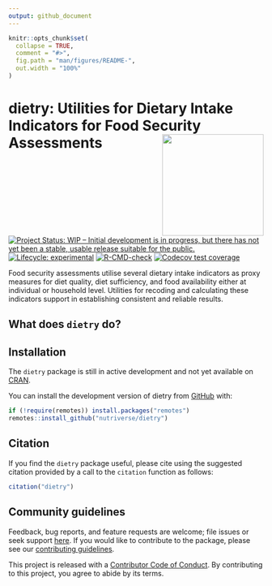 ```yaml
---
output: github_document
---
```


<!-- README.md is generated from README.Rmd. Please edit that file -->

```r
knitr::opts_chunk$set(
  collapse = TRUE,
  comment = "#>",
  fig.path = "man/figures/README-",
  out.width = "100%"
)
```

# dietry: Utilities for Dietary Intake Indicators for Food Security Assessments <img src="man/figures/logo.png" width="200" align="right" />

<!-- badges: start -->
[![Project Status: WIP – Initial development is in progress, but there has not yet been a stable, usable release suitable for the public.](https://www.repostatus.org/badges/latest/wip.svg)](https://www.repostatus.org/#wip)
[![Lifecycle: experimental](https://img.shields.io/badge/lifecycle-experimental-orange.svg)](https://lifecycle.r-lib.org/articles/stages.html#experimental)
[![R-CMD-check](https://github.com/nutriverse/dietry/actions/workflows/R-CMD-check.yaml/badge.svg)](https://github.com/nutriverse/dietry/actions/workflows/R-CMD-check.yaml)
[![Codecov test coverage](https://codecov.io/gh/nutriverse/dietry/branch/main/graph/badge.svg)](https://app.codecov.io/gh/nutriverse/dietry?branch=main)
<!-- badges: end -->

Food security assessments utilise several dietary intake indicators as proxy measures for diet quality, diet sufficiency, and food availability either at individual or household level. Utilities for recoding and calculating these indicators support in establishing consistent and reliable results.

## What does `dietry` do?

## Installation

The `dietry` package is still in active development and not yet available on [CRAN](https://cran.r-project.org/).

You can install the development version of dietry from [GitHub](https://github.com/) with:

``` r
if (!require(remotes)) install.packages("remotes")
remotes::install_github("nutriverse/dietry")
```

## Citation

If you find the `dietry` package useful, please cite using the suggested citation provided by a call to the `citation` function as follows:

```r
citation("dietry")
```


## Community guidelines
Feedback, bug reports, and feature requests are welcome; file issues or seek support [here](https://github.com/nutriverse/dietry/issues). If you would like to contribute to the package, please see our [contributing guidelines](https://nutriverse.io/dietry/CONTRIBUTING.html).

This project is released with a [Contributor Code of Conduct](https://contributor-covenant.org/version/2/1/CODE_OF_CONDUCT.html). By contributing to this project, you agree to abide by its terms.

